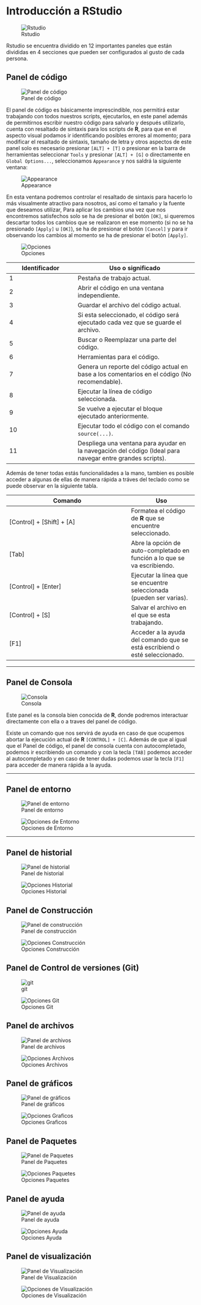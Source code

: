 # Introducción a RStudio {#RStudio}

![Rstudio](./assets/images/Rstudio.png)

Rstudio se encuentra dividido en 12 importantes paneles que están divididas en 4 secciones que pueden ser configurados al gusto de cada persona.

## Panel de código

![Panel de código](./assets/images/Panel_Script.png)

El panel de código es básicamente imprescindible, nos permitirá estar trabajando con todos nuestros scripts, ejecutarlos, en este panel además de permitirnos escribir nuestro código para salvarlo y después utilizarlo, cuenta con resaltado de sintaxis para los scripts de **R**, para que en el aspecto visual podamos ir identificando posibles errores al momento; para modificar el resaltado de sintaxis, tamaño de letra y otros aspectos de este panel solo es necesario presionar `[ALT] + [T]` o presionar en la barra de herramientas seleccionar `Tools` y presionar `[ALT] + [G]` o directamente en `Global Options...`, seleccionamos `Appearance` y nos saldrá la siguiente ventana:

![Appearance](./assets/images/Panel_Script_GlobalOptions.png)

En esta ventana podremos controlar el resaltado de sintaxis para hacerlo lo más visualmente atractivo para nosotros, así como el tamaño y la fuente que deseamos utilizar, Para aplicar los cambios una vez que nos encontremos satisfechos solo se ha de presionar el botón `[OK]`, si queremos descartar todos los cambios que se realizaron en ese momento (si no se ha presionado `[Apply]` u `[OK]`), se ha de presionar el botón `[Cancel]` y para ir observando los cambios al momento se ha de presionar el botón `[Apply]`.

![Opciones](./assets/images/Panel_Script_Options.png)


| Identificador   | Uso o significado           |
|-----------------|-----------------------------|
|       1         | Pestaña de trabajo actual.  |
|       2         | Abrir el código en una ventana independiente.  |
|       3         | Guardar el archivo del código actual.   |
|       4         | Si esta seleccionado, el código será ejecutado cada vez que se guarde el archivo. |
|       5         | Buscar o Reemplazar una parte del código.  |
|       6         | Herramientas para el código. |
|       7         | Genera un reporte del código actual en base a los comentarios en el código (No recomendable). |
|       8         | Ejecutar la línea de código seleccionada. |
|       9         | Se vuelve a ejecutar el bloque ejecutado anteriormente. |
|      10         | Ejecutar todo el código con el comando `source(...)`. |
|      11         | Despliega una ventana para ayudar en la navegación del código (Ideal para navegar entre grandes scripts). |

Además de tener todas estás funcionalidades a la mano, tambien es posible acceder a algunas de ellas de manera rápida a tráves del teclado como se puede observar en la siguiente tabla.

| Comando | Uso |
|---------|-----|
| [Control] + [Shift] + [A] | Formatea el código de **R** que se encuentre seleccionado. |
| [Tab]   | Abre la opción de auto-completado en función a lo que se va escribiendo. | 
|[Control] + [Enter]  | Ejecutar la línea que se encuentre seleccionada (pueden ser varias).  |
|[Control] + [S] | Salvar el archivo en el que se esta trabajando. |
| [F1]  | Acceder a la ayuda del comando que se está escribiend o esté seleccionado. |

----

## Panel de Consola

![Consola](./assets/images/Panel_Consola.png)

Este panel es la consola bien conocida de **R**, donde podremos interactuar directamente con ella o a traves del panel de código.

Existe un comando que nos servirá de ayuda en caso de que ocupemos abortar la ejecución actual de **R**  `[CONTROL] + [C]`.
Además de que al igual que el Panel de código, el panel de consola cuenta con autocompletado, podemos ir escribiendo un comando y con la tecla `[TAB]` podemos acceder al autocompletado y en caso de tener dudas podemos usar la tecla `[F1]` para acceder de manera rápida a la ayuda.

----

## Panel de entorno

![Panel de entorno](./assets/images/Panel_Entorno.png)

![Opciones de Entorno](./assets/images/Panel_Entorno_Options.png)

----

## Panel de historial
![Panel de historial](./assets/images/Panel_Historial.png)

![Opciones Historial](./assets/images/Panel_Historia_Options.png)

## Panel de Construcción

![Panel de construcción](./assets/images/Panel_Construccion.png)

![Opciones Construcción](./assets/images/Panel_Construccion_Options.png)


## Panel de Control de versiones (Git)

![git](./assets/images/Panel_Git.png)


![Opciones Git](./assets/images/Panel_Git_Options.png)


## Panel de archivos

![Panel de archivos](./assets/images/Panel_Archivos.png)

![Opciones Archivos](./assets/images/Panel_Archivos_Options.png)



## Panel de gráficos
![Panel de gráficos](./assets/images/Panel_Grafica.png)

![Opciones Graficos](./assets/images/Panel_Grafica_Options.png)


## Panel de Paquetes
![Panel de Paquetes](./assets/images/Panel_Paquetes.png)

![Opciones Paquetes](./assets/images/Panel_Paquetes_Options.png)


## Panel de ayuda
![Panel de ayuda](./assets/images/Panel_Ayuda.png)

![Opciones Ayuda](./assets/images/Panel_Ayuda_Options.png)



## Panel de visualización
![Panel de Visualización](./assets/images/Panel_Viewer.png)

![Opciones de Visualización](./assets/images/Panel_Viewer_Options.png)



